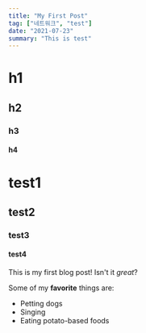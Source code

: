 ```yaml
---
title: "My First Post"
tag: ["네트워크", "test"]
date: "2021-07-23"
summary: "This is test"
---
```


# h1

## h2

### h3

#### h4

# test1

## test2

### test3

#### test4

This is my first blog post! Isn't it _great_?

Some of my **favorite** things are:

- Petting dogs
- Singing
- Eating potato-based foods
